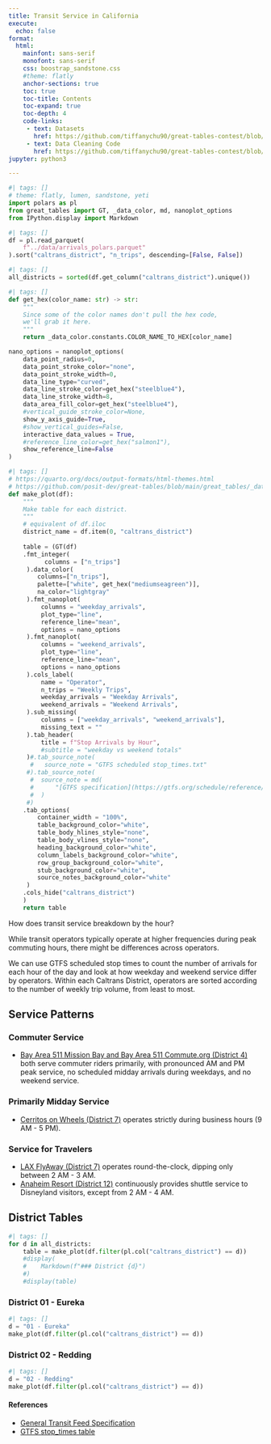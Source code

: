 ```yaml
---
title: Transit Service in California
execute:
  echo: false
format:
  html:
    mainfont: sans-serif
    monofont: sans-serif
    css: boostrap_sandstone.css
    #theme: flatly
    anchor-sections: true
    toc: true
    toc-title: Contents
    toc-expand: true
    toc-depth: 4
    code-links:
     - text: Datasets
       href: https://github.com/tiffanychu90/great-tables-contest/blob/main/data/
     - text: Data Cleaning Code
       href: https://github.com/tiffanychu90/great-tables-contest/blob/main/scripts/aggregate.py
jupyter: python3

---
```


```python
#| tags: []
# theme: flatly, lumen, sandstone, yeti
import polars as pl
from great_tables import GT, _data_color, md, nanoplot_options
from IPython.display import Markdown
```

```python
#| tags: []
df = pl.read_parquet(
    f"../data/arrivals_polars.parquet"
).sort("caltrans_district", "n_trips", descending=[False, False])
```

```python
#| tags: []
all_districts = sorted(df.get_column("caltrans_district").unique())
```

```python
#| tags: []
def get_hex(color_name: str) -> str:
    """
    Since some of the color names don't pull the hex code, 
    we'll grab it here.
    """
    return _data_color.constants.COLOR_NAME_TO_HEX[color_name]

nano_options = nanoplot_options(
    data_point_radius=0,
    data_point_stroke_color="none",
    data_point_stroke_width=0,
    data_line_type="curved",
    data_line_stroke_color=get_hex("steelblue4"),
    data_line_stroke_width=8,
    data_area_fill_color=get_hex("steelblue4"),
    #vertical_guide_stroke_color=None,
    show_y_axis_guide=True,
    #show_vertical_guides=False,
    interactive_data_values = True,
    #reference_line_color=get_hex("salmon1"),
    show_reference_line=False
)
```

```python
#| tags: []
# https://quarto.org/docs/output-formats/html-themes.html
# https://github.com/posit-dev/great-tables/blob/main/great_tables/_data_color/constants.py
def make_plot(df):
    """
    Make table for each district.
    """
    # equivalent of df.iloc
    district_name = df.item(0, "caltrans_district")
    
    table = (GT(df)
    .fmt_integer(
          columns = ["n_trips"]
     ).data_color(
        columns=["n_trips"],
        palette=["white", get_hex("mediumseagreen")],
        na_color="lightgray"
     ).fmt_nanoplot(
         columns = "weekday_arrivals", 
         plot_type="line",
         reference_line="mean",
         options = nano_options
     ).fmt_nanoplot(
         columns = "weekend_arrivals", 
         plot_type="line",
         reference_line="mean",
         options = nano_options
     ).cols_label(
         name = "Operator",
         n_trips = "Weekly Trips",
         weekday_arrivals = "Weekday Arrivals",
         weekend_arrivals = "Weekend Arrivals",
     ).sub_missing(
         columns = ["weekday_arrivals", "weekend_arrivals"],
         missing_text = ""
     ).tab_header(
         title = f"Stop Arrivals by Hour",
         #subtitle = "weekday vs weekend totals"
     )#.tab_source_note(
      #   source_note = "GTFS scheduled stop_times.txt"
     #).tab_source_note(
      #  source_note = md(
      #      "[GTFS specification](https://gtfs.org/schedule/reference/#stop_timestxt)"
      #  )
     #)
    .tab_options(
        container_width = "100%",
        table_background_color="white",
        table_body_hlines_style="none",
        table_body_vlines_style="none",
        heading_background_color="white",
        column_labels_background_color="white",
        row_group_background_color="white",
        stub_background_color="white",
        source_notes_background_color="white"
     )
    .cols_hide("caltrans_district")
    )
    return table
```

How does transit service breakdown by the hour?

While transit operators typically operate at higher frequencies during peak 
commuting hours, there might be differences across operators. 

We can use GTFS scheduled stop times to count the number of arrivals 
for each hour of the day and look at how weekday and weekend service differ by operators. Within each Caltrans District, operators are sorted according to the number of weekly trip volume, from least to most.

## Service Patterns

### Commuter Service
* [Bay Area 511 Mission Bay and Bay Area 511 Commute.org (District 4)](#district-04---oakland) both serve commuter riders primarily, with pronounced AM and PM peak service, no scheduled midday arrivals during weekdays, and no weekend service.

### Primarily Midday Service
* [Cerritos on Wheels (District 7)](#district-07---los-angeles) operates strictly during business hours (9 AM - 5 PM).

### Service for Travelers
* [LAX FlyAway (District 7)](#district-07---los-angeles) operates round-the-clock, dipping only between 2 AM - 3 AM.
* [Anaheim Resort (District 12)](#district-12---irvine) continuously provides shuttle service to Disneyland visitors, except from 2 AM - 4 AM.
    

## District Tables

```python
#| tags: []
for d in all_districts:
    table = make_plot(df.filter(pl.col("caltrans_district") == d))
    #display(
    #    Markdown(f"### District {d}")
    #)
    #display(table)
```

### District 01 - Eureka

```python
#| tags: []
d = "01 - Eureka"
make_plot(df.filter(pl.col("caltrans_district") == d))
```

### District 02 - Redding

```python
#| tags: []
d = "02 - Redding"
make_plot(df.filter(pl.col("caltrans_district") == d))
```




#### References
* [General Transit Feed Specification](https://gtfs.org/)<br>
* [GTFS stop_times table](https://gtfs.org/schedule/reference/#stop_timestxt)

